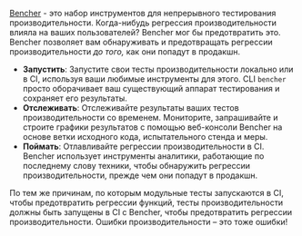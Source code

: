 [Bencher](/docs/ru/pricing) - это набор инструментов для непрерывного тестирования производительности. Когда-нибудь регрессия производительности влияла на ваших пользователей? Bencher мог бы предотвратить это. Bencher позволяет вам обнаруживать и предотвращать регрессии производительности _до того,_ как они попадут в продакшн.

- **Запустить**: Запустите свои тесты производительности локально или в CI, используя ваши любимые инструменты для этого. CLI `bencher` просто оборачивает ваш существующий аппарат тестирования и сохраняет его результаты.
- **Отслеживать**: Отслеживайте результаты ваших тестов производительности со временем. Мониторите, запрашивайте и строите графики результатов с помощью веб-консоли Bencher на основе ветки исходного кода, испытательного стенда и меры.
- **Поймать**: Отлавливайте регрессии производительности в CI. Bencher использует инструменты аналитики, работающие по последнему слову техники, чтобы обнаружить регрессии производительности, прежде чем они попадут в продакшн.

По тем же причинам, по которым модульные тесты запускаются в CI, чтобы предотвратить регрессии функций, тесты производительности должны быть запущены в CI с Bencher, чтобы предотвратить регрессии производительности. Ошибки производительности – это тоже ошибки!
